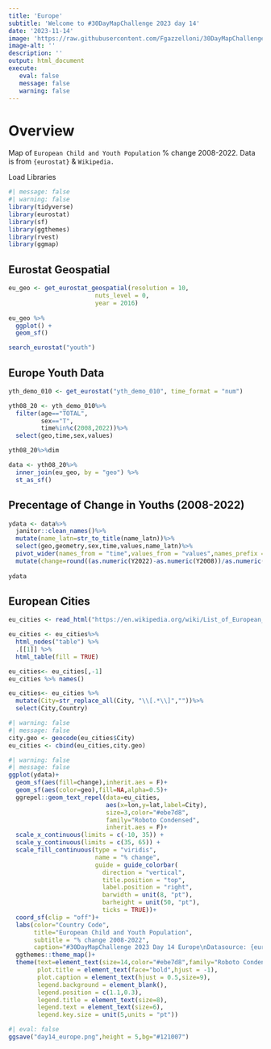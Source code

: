 ```yaml
---
title: 'Europe'
subtitle: 'Welcome to #30DayMapChallenge 2023 day 14'
date: '2023-11-14'
image: 'https://raw.githubusercontent.com/Fgazzelloni/30DayMapChallenge/master/2023/day14_europe/day14_europe.png'
image-alt: ''
description: ''
output: html_document
execute: 
   eval: false
   message: false
   warning: false
---
```



# Overview

Map of `European Child and Youth Population` % change 2008-2022. Data is from `{eurostat}` & `Wikipedia.`


Load Libraries
```r
#| message: false
#| warning: false
library(tidyverse)
library(eurostat)
library(sf)
library(ggthemes)
library(rvest)
library(ggmap)
```

## Eurostat Geospatial

```r
eu_geo <- get_eurostat_geospatial(resolution = 10, 
                        nuts_level = 0, 
                        year = 2016) 
  
eu_geo %>%
  ggplot() +
  geom_sf()
```
```r
search_eurostat("youth")
```
## Europe Youth Data

```r
yth_demo_010 <- get_eurostat("yth_demo_010", time_format = "num")
```

```r
yth08_20 <- yth_demo_010%>%
  filter(age=="TOTAL",
         sex=="T",
         time%in%c(2008,2022))%>%
  select(geo,time,sex,values)
```

```r
yth08_20%>%dim
```



```r
data <- yth08_20%>% 
  inner_join(eu_geo, by = "geo") %>% 
  st_as_sf()
```

## Precentage of Change in Youths (2008-2022)

```r
ydata <- data%>%
  janitor::clean_names()%>%
  mutate(name_latn=str_to_title(name_latn))%>%
  select(geo,geometry,sex,time,values,name_latn)%>%
  pivot_wider(names_from = "time",values_from = "values",names_prefix = "Y")%>%
  mutate(change=round((as.numeric(Y2022)-as.numeric(Y2008))/as.numeric(Y2008),3)) 
  
ydata
```

## European Cities

```r

eu_cities <- read_html("https://en.wikipedia.org/wiki/List_of_European_cities_by_population_within_city_limits")

eu_cities <- eu_cities%>%
  html_nodes("table") %>%
  .[[1]] %>%
  html_table(fill = TRUE)

eu_cities<- eu_cities[,-1]
eu_cities %>% names()
```



```r
eu_cities<- eu_cities %>% 
  mutate(City=str_replace_all(City, "\\[.*\\]",""))%>%
  select(City,Country)
```



```r
#| warning: false
#| message: false
city.geo <- geocode(eu_cities$City)
eu_cities <- cbind(eu_cities,city.geo)
```




```r
#| warning: false
#| message: false
ggplot(ydata)+
  geom_sf(aes(fill=change),inherit.aes = F)+
  geom_sf(aes(color=geo),fill=NA,alpha=0.5)+
  ggrepel::geom_text_repel(data=eu_cities,
                           aes(x=lon,y=lat,label=City),
                           size=3,color="#ebe7d8",
                           family="Roboto Condensed",
                           inherit.aes = F)+
  scale_x_continuous(limits = c(-10, 35)) +
  scale_y_continuous(limits = c(35, 65)) +
  scale_fill_continuous(type = "viridis",
                        name = "% change",
                        guide = guide_colorbar(
                          direction = "vertical", 
                          title.position = "top",
                          label.position = "right", 
                          barwidth = unit(8, "pt"),  
                          barheight = unit(50, "pt"), 
                          ticks = TRUE))+
  coord_sf(clip = "off")+
  labs(color="Country Code",
       title="European Child and Youth Population",
       subtitle = "% change 2008-2022",
       caption="#30DayMapChallenge 2023 Day 14 Europe\nDatasource: {eurostat} & Wikipedia | Map: @fgazzelloni")+
  ggthemes::theme_map()+
  theme(text=element_text(size=14,color="#ebe7d8",family="Roboto Condensed"),
        plot.title = element_text(face="bold",hjust = -1),
        plot.caption = element_text(hjust = 0.5,size=9),
        legend.background = element_blank(),
        legend.position = c(1.1,0.3),
        legend.title = element_text(size=8),
        legend.text = element_text(size=6),
        legend.key.size = unit(5,units = "pt"))
```


```r
#| eval: false
ggsave("day14_europe.png",height = 5,bg="#121007")
```

